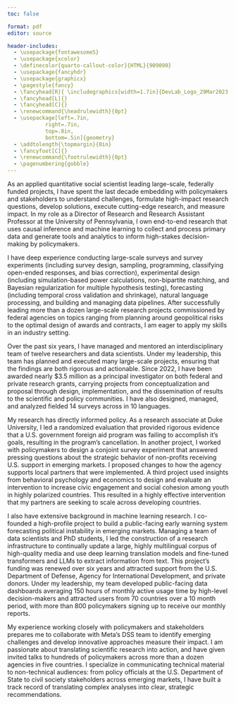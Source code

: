 ```yaml
---
toc: false

format: pdf
editor: source

header-includes:
  - \usepackage{fontawesome5}
  - \usepackage{xcolor}
  - \definecolor{quarto-callout-color}{HTML}{909090}
  - \usepackage{fancyhdr}
  - \usepackage{graphicx}
  - \pagestyle{fancy}
  - \fancyhead[R]{ \includegraphics[width=1.7in]{DevLab_Logo_29Mar2023.png}}
  - \fancyhead[L]{}
  - \fancyhead[C]{}
  - \renewcommand{\headrulewidth}{0pt}
  - \usepackage[left=.7in,
            right=.7in,
            top=.8in,
            bottom=.5in]{geometry} 
  - \addtolength{\topmargin}{0in}
  - \fancyfoot[C]{}
  - \renewcommand{\footrulewidth}{0pt}
  - \pagenumbering{gobble}
---
```



\begin{flushleft}
Jeremy Springman, PhD\\
Director of Research, PDRI-DevLab\\
Research Assistant Professor, University of Pennsylvania\\
\url{jrspringman.github.io}
\end{flushleft}

As an applied quantitative social scientist leading large-scale, federally funded projects, I have spent the last decade embedding with policymakers and stakeholders to understand challenges, formulate high-impact research questions, develop solutions, execute cutting-edge research, and measure impact. In my role as a Director of Research and Research Assistant Professor at the University of Pennsylvania, I own end-to-end research that uses causal inference and machine learning to collect and process primary data and generate tools and analytics to inform high-stakes decision-making by policymakers. 

I have deep experience conducting large-scale surveys and survey experiments (including survey design, sampling, programming, classifying open-ended responses, and bias correction), experimental design (including simulation-based power calculations, non-bipartite matching, and Bayesian regularization for multiple hypothesis testing), forecasting (including temporal cross validation and shrinkage), natural language processing, and building and managing data pipelines. After successfully leading more than a dozen large-scale research projects commissioned by federal agencies on topics ranging from planning around geopolitical risks to the optimal design of awards and contracts, I am eager to apply my skills in an industry setting.

<!-- By working with large teams of collaborators and stakeholders to deliver rigorous, data-driven insights that inform strategic decisions, I have cultivated the skills and experience required to work with Meta's DSS team. I have 12 years of experience conducting background research and interviews, identifying and recruiting research participants from unique, targeted samples, and synthesizing insights to inform the design of policies and presenting the results to stakeholders. -->

Over the past six years, I have managed and mentored an interdisciplinary team of twelve researchers and data scientists. Under my leadership, this team has planned and executed many large-scale projects, ensuring that the findings are both rigorous and actionable. Since 2022, I have been awarded nearly \$3.5 million as a principal investigator on both federal and private research grants, carrying projects from conceptualization and proposal through design, implementation, and the dissemination of results to the scientific and policy communities. I have also designed, managed, and analyzed fielded 14 surveys across in 10 languages.

My research has directly informed policy. As a research associate at Duke University, I led a randomized evaluation that provided rigorous evidence that a U.S. government foreign aid program was failing to accomplish it's goals, resulting in the program's cancellation. In another project, I worked with policymakers to design a conjoint survey experiment that answered pressing questions about the strategic behavior of non-profits receiving U.S. support in emerging markets. I proposed changes to how the agency supports local partners that were implemented. A third project used insights from behavioral psychology and economics to design and evaluate an intervention to increase civic engagement and social cohesion among youth in highly polarized countries. This resulted in a highly effective intervention that my partners are seeking to scale across developing countries.

I also have extensive background in machine learning research. I co-founded a high-profile project to build a public-facing early warning system forecasting political instability in emerging markets. Managing a team of data scientists and PhD students, I led the construction of a research infrastructure to continually update a large, highly multilingual corpus of high-quality media and use deep learning translation models and fine-tuned transformers and LLMs to extract information from text. This project's funding was renewed over six years and attracted support from the U.S. Department of Defense, Agency for International Development, and private donors. Under my leadership, my team developed public-facing data dashboards averaging 150 hours of monthly active usage time by high-level decision-makers and attracted users from 70 countries over a 10 month period, with more than 800 policymakers signing up to receive our monthly reports. 

My experience working closely with policymakers and stakeholders prepares me to collaborate with Meta's DSS team to identify emerging challenges and develop innovative approaches measure their impact. I am passionate about translating scientific research into action, and have given invited talks to hundreds of policymakers across more than a dozen agencies in five countries. I specialize in communicating technical material to non-technical audiences: from policy officials at the U.S. Department of State to civil society stakeholders across emerging markets, I have built a track record of translating complex analyses into clear, strategic recommendations. 







